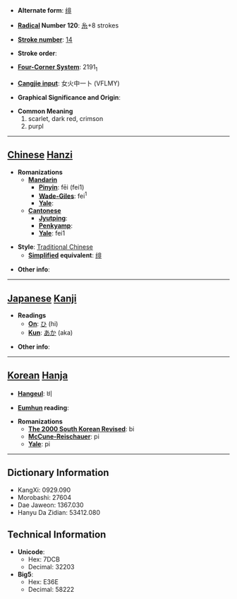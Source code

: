 * '''Alternate form''': [[绯]]

* '''[[Wiktionary:Chinese radical index| Radical]] Number 120''': [[Wiktionary:Chinese radical index 糸|糸]]+8 strokes

* '''[[Wiktionary:Chinese total strokes index|Stroke number]]''': [[Wiktionary:Chinese total strokes index 14|14]]

* '''Stroke order''': 

* '''[[Wiktionary:Chinese four corner index|Four-Corner System]]''': 2191<sub>1</sub>

* '''[[Wiktionary:Chinese Cangjie index|Cangjie input]]''': 女火中一卜 (VFLMY)

* '''Graphical Significance and Origin''': 

* '''Common Meaning'''
*#scarlet, dark red, crimson
*# purpl


----

== [[Chinese]] [[Hanzi]] ==

* '''Romanizations'''
** '''[[Mandarin]]'''
*** '''[[Pinyin]]''': fēi (fei1)
*** '''[[Wade-Giles]]''': fei<sup>1</sup>
*** '''[[Yale]]''': 
** '''[[Cantonese]]'''
*** '''[[Jyutping]]''':
*** '''[[Penkyamp]]''': 
*** '''[[Yale]]''': fei1

* '''Style''': [[Traditional Chinese]] 
** '''[[Simplified Chinese|Simplified]] equivalent''': [[绯]]

* '''Other info''': 

----

== [[Japanese]] [[Kanji]] ==

* '''Readings'''
** '''[[On]]''': [[ひ]] (hi)
** '''[[Kun]]''': [[あか]] (aka)

* '''Other info''':  

----

== [[Korean]] [[Hanja]] ==

* '''[[Hangeul]]''': 비

* '''[[Eumhun]] reading''': 

* '''Romanizations'''
** '''[[The 2000 South Korean Revised Romanization|The 2000 South Korean Revised]]''': bi
** '''[[McCune-Reischauer]]''': pi
** '''[[Yale]]''': pi

----

== Dictionary Information ==

* KangXi: 0929.090
* Morobashi: 27604
* Dae Jaweon: 1367.030
* Hanyu Da Zidian: 53412.080

== Technical Information ==

* '''Unicode''':
** Hex: 7DCB
** Decimal: 32203
* '''Big5''':
** Hex: E36E
** Decimal: 58222